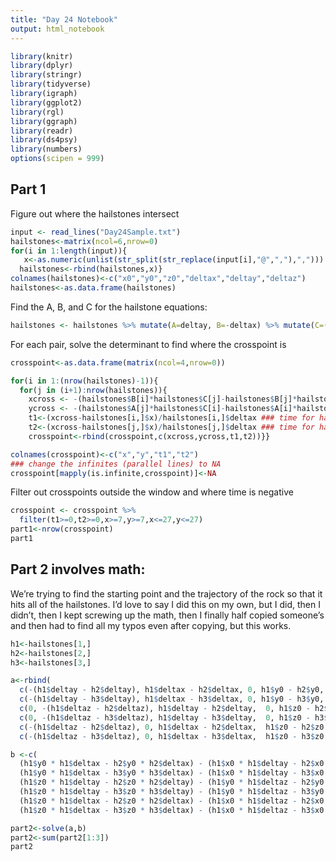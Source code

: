 ```yaml
---
title: "Day 24 Notebook"
output: html_notebook
---
```


```r
library(knitr)
library(dplyr)
library(stringr)
library(tidyverse)
library(igraph)
library(ggplot2)
library(rgl)
library(ggraph)
library(readr)
library(ds4psy)
library(numbers)
options(scipen = 999)
```


## Part 1
Figure out where the hailstones intersect
```r
input <- read_lines("Day24Sample.txt")
hailstones<-matrix(ncol=6,nrow=0)
for(i in 1:length(input)){
   x<-as.numeric(unlist(str_split(str_replace(input[i],"@",","),",")))
  hailstones<-rbind(hailstones,x)}
colnames(hailstones)<-c("x0","y0","z0","deltax","deltay","deltaz")
hailstones<-as.data.frame(hailstones)
```
Find the A, B, and C for the hailstone equations:
```r
hailstones <- hailstones %>% mutate(A=deltay, B=-deltax) %>% mutate(C=(A*x0)+(B*y0))
```

For each pair, solve the determinant to find where the crosspoint is

```r
crosspoint<-as.data.frame(matrix(ncol=4,nrow=0))

for(i in 1:(nrow(hailstones)-1)){
  for(j in (i+1):nrow(hailstones)){
    xcross <- -(hailstones$B[i]*hailstones$C[j]-hailstones$B[j]*hailstones$C[i])/(hailstones$A[i]*hailstones$B[j]-hailstones$A[j]*hailstones$B[i])
    ycross <- -(hailstones$A[j]*hailstones$C[i]-hailstones$A[i]*hailstones$C[j])/(hailstones$A[i]*hailstones$B[j]-hailstones$A[j]*hailstones$B[i])
    t1<-(xcross-hailstones[i,]$x)/hailstones[i,]$deltax ### time for hailstone 1
    t2<-(xcross-hailstones[j,]$x)/hailstones[j,]$deltax ### time for hailstone 2
    crosspoint<-rbind(crosspoint,c(xcross,ycross,t1,t2))}}
```


```r
colnames(crosspoint)<-c("x","y","t1","t2")
### change the infinites (parallel lines) to NA
crosspoint[mapply(is.infinite,crosspoint)]<-NA
```

Filter out crosspoints outside the window and where time is negative
```r
crosspoint <- crosspoint %>%
  filter(t1>=0,t2>=0,x>=7,y>=7,x<=27,y<=27)
part1<-nrow(crosspoint)
part1
```

## Part 2 involves math:
We're trying to find the starting point and the trajectory of the rock so that it hits all of the hailstones.  I'd love to say I did this on my own, but I did, then I didn't, then I kept screwing up the math, then I finally half copied someone's and then had to find all my typos even after copying, but this works.




```r
h1<-hailstones[1,]
h2<-hailstones[2,]
h3<-hailstones[3,]
```

```r

a<-rbind(
  c(-(h1$deltay - h2$deltay), h1$deltax - h2$deltax, 0, h1$y0 - h2$y0, -(h1$x0 - h2$x0), 0),
  c(-(h1$deltay - h3$deltay), h1$deltax - h3$deltax, 0, h1$y0 - h3$y0, -(h1$x0 - h3$x0),0 ),
  c(0, -(h1$deltaz - h2$deltaz), h1$deltay - h2$deltay,  0, h1$z0 - h2$z0, -(h1$y0 - h2$y0)),
  c(0, -(h1$deltaz - h3$deltaz), h1$deltay - h3$deltay,  0, h1$z0 - h3$z0, -(h1$y0 - h3$y0)),
  c(-(h1$deltaz - h2$deltaz), 0, h1$deltax - h2$deltax,  h1$z0 - h2$z0, 0, -(h1$x0 - h2$x0)),
  c(-(h1$deltaz - h3$deltaz), 0, h1$deltax - h3$deltax,  h1$z0 - h3$z0, 0, -(h1$x0 - h3$x0)))

b <-c(
  (h1$y0 * h1$deltax - h2$y0 * h2$deltax) - (h1$x0 * h1$deltay - h2$x0 * h2$deltay),
  (h1$y0 * h1$deltax - h3$y0 * h3$deltax) - (h1$x0 * h1$deltay - h3$x0 * h3$deltay),
  (h1$z0 * h1$deltay - h2$z0 * h2$deltay) - (h1$y0 * h1$deltaz - h2$y0 * h2$deltaz),
  (h1$z0 * h1$deltay - h3$z0 * h3$deltay) - (h1$y0 * h1$deltaz - h3$y0 * h3$deltaz),
  (h1$z0 * h1$deltax - h2$z0 * h2$deltax) - (h1$x0 * h1$deltaz - h2$x0 * h2$deltaz),
  (h1$z0 * h1$deltax - h3$z0 * h3$deltax) - (h1$x0 * h1$deltaz - h3$x0 * h3$deltaz))

part2<-solve(a,b)
part2<-sum(part2[1:3])
part2
```


